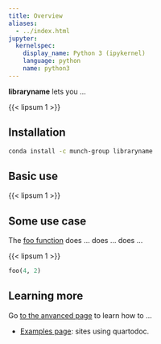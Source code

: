```yaml
---
title: Overview
aliases:
  - ../index.html
jupyter:
  kernelspec:
    display_name: Python 3 (ipykernel)
    language: python
    name: python3
---
```



**libraryname** lets you ... 

{{< lipsum 1 >}}

## Installation

```bash
conda install -c munch-group libraryname
```

## Basic use

{{< lipsum 1 >}}

## Some use case

The [foo function](`libraryname.foo`) does ... [](`libraryname.foo`) does ... [](`~libraryname.foo`) does ...

{{< lipsum 1 >}}

```python
foo(4, 2)
```


## Learning more

Go [to the anvanced page](advanced.qmd) to learn how to ...

* [Examples page](/examples/index.ipynb): sites using quartodoc.

